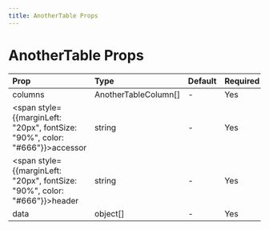 ```yaml
---
title: AnotherTable Props
---
```


# AnotherTable Props

| Prop | Type | Default | Required | Description |
|:-----|:-----|:--------|:---------|:------------|
| columns | AnotherTableColumn[] | - | Yes |  |
| <span style={{marginLeft: "20px", fontSize: "90%", color: "#666"}}>accessor</span> | string | - | Yes |  |
| <span style={{marginLeft: "20px", fontSize: "90%", color: "#666"}}>header</span> | string | - | Yes |  |
| data | object[] | - | Yes |  |

